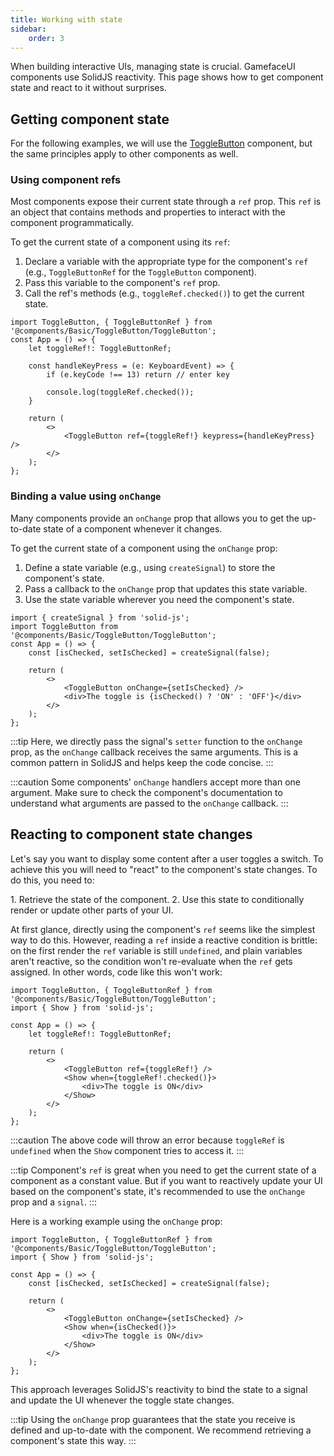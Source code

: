 ```yaml
---
title: Working with state
sidebar:
    order: 3
---
```



When building interactive UIs, managing state is crucial. 
GamefaceUI components use SolidJS reactivity. This page shows how to get component state and react to it without surprises.

## Getting component state

For the following examples, we will use the [ToggleButton](/components/basic/toggle-button) component, but the same principles apply to other components as well.

### Using component refs

Most components expose their current state through a `ref` prop. This `ref` is an object that contains methods and properties to interact with the component programmatically.

To get the current state of a component using its `ref`:
<Steps>
1. Declare a variable with the appropriate type for the component's `ref` (e.g., `ToggleButtonRef` for the `ToggleButton` component).
2. Pass this variable to the component's `ref` prop.
3. Call the ref's methods (e.g., `toggleRef.checked()`) to get the current state.
</Steps>

```tsx
import ToggleButton, { ToggleButtonRef } from '@components/Basic/ToggleButton/ToggleButton';
const App = () => {
    let toggleRef!: ToggleButtonRef;

    const handleKeyPress = (e: KeyboardEvent) => {
        if (e.keyCode !== 13) return // enter key
        
        console.log(toggleRef.checked());
    }
    
    return (
        <>
            <ToggleButton ref={toggleRef!} keypress={handleKeyPress} />
        </>
    );
};
```

### Binding a value using `onChange`

Many components provide an `onChange` prop that allows you to get the up-to-date state of a component whenever it changes.

To get the current state of a component using the `onChange` prop:
<Steps>
1. Define a state variable (e.g., using `createSignal`) to store the component's state.
2. Pass a callback to the `onChange` prop that updates this state variable.
3. Use the state variable wherever you need the component's state.
</Steps>

```tsx
import { createSignal } from 'solid-js';
import ToggleButton from '@components/Basic/ToggleButton/ToggleButton';
const App = () => {
    const [isChecked, setIsChecked] = createSignal(false);

    return (
        <>
            <ToggleButton onChange={setIsChecked} />
            <div>The toggle is {isChecked() ? 'ON' : 'OFF'}</div>
        </>
    );
};
```

:::tip
Here, we directly pass the signal's `setter` function to the `onChange` prop, as the `onChange` callback receives the same arguments. This is a common pattern in SolidJS and helps keep the code concise.
:::

:::caution
Some components' `onChange` handlers accept more than one argument. Make sure to check the component's documentation to understand what arguments are passed to the `onChange` callback.
:::

## Reacting to component state changes

Let's say you want to display some content after a user toggles a switch. To achieve this you will need to "react" to the component's state changes.
To do this, you need to:

<Steps>
1. Retrieve the state of the component.
2. Use this state to conditionally render or update other parts of your UI.
</Steps>

At first glance, directly using the component's `ref` seems like the simplest way to do this. However, reading a `ref` inside a reactive condition is brittle:
 on the first render the `ref` variable is still `undefined`, and plain variables aren't reactive, so the condition won't re-evaluate when the `ref` gets assigned. In other words, code like this won't work:

```tsx
import ToggleButton, { ToggleButtonRef } from '@components/Basic/ToggleButton/ToggleButton';
import { Show } from 'solid-js';

const App = () => {
    let toggleRef!: ToggleButtonRef;

    return (
        <>
            <ToggleButton ref={toggleRef!} />
            <Show when={toggleRef!.checked()}>
                <div>The toggle is ON</div>
            </Show>
        </>
    );
};
```

:::caution
The above code will throw an error because `toggleRef` is `undefined` when the `Show` component tries to access it.
:::

:::tip
Component's `ref` is great when you need to get the current state of a component as a constant value. But if you want to reactively update your UI based on the component's state,
it's recommended to use the `onChange` prop and a `signal`.
:::

Here is a working example using the `onChange` prop:

```tsx
import ToggleButton, { ToggleButtonRef } from '@components/Basic/ToggleButton/ToggleButton';
import { Show } from 'solid-js';

const App = () => {
    const [isChecked, setIsChecked] = createSignal(false);

    return (
        <>
            <ToggleButton onChange={setIsChecked} />
            <Show when={isChecked()}>
                <div>The toggle is ON</div>
            </Show>
        </>
    );
};
```

This approach leverages SolidJS's reactivity to bind the state to a signal and update the UI whenever the toggle state changes.

:::tip
Using the `onChange` prop guarantees that the state you receive is defined and up-to-date with the component. We recommend retrieving a component's state this way.
:::